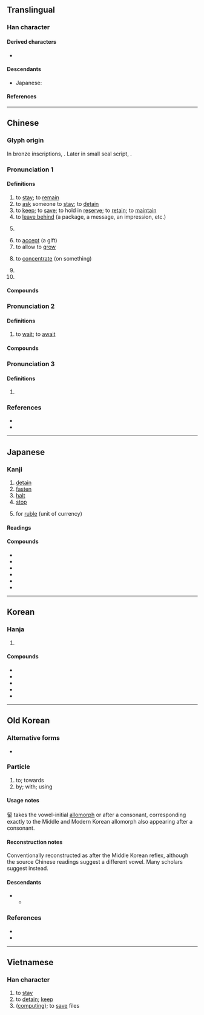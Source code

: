 {{also|畱|畄}}
{{character info}}
{{character info|0xf9cd}}
==Translingual==

===Han character===
{{Han char|rn=102|rad=田|as=05|sn=10|four=77602|canj=HHW|ids=⿱⿰𠂎刀田}}

====Derived characters====
* {{l|mul|[[㨨]], [[䗜]], [[䝀]], [[䶉]], [[塯]], [[媹]], [[嵧]], [[廇]], [[榴]], [[溜]], [[熘]], [[瑠]], [[瘤]], [[磂]], [[罶]], [[蒥]], [[蹓]], [[遛]], [[鎦]] ([[镏]]), [[霤]], [[飀]] ([[飗]]), [[餾]] ([[馏]]), [[騮]] ([[骝]]), [[鬸]], [[鰡]], [[鶹]] ([[鹠]]), [[𠺕]], [[𨢇]]}}

====Descendants====
* Japanese: {{ja-l|る}}

====References====
{{Han ref|kx=0761.050|dkj=21808|dj=1171.010|hdz=42537.040|uh=7559|ud=30041|bh=AF64|bd=44900}}
{{Han ref|uh=F9CD}}

----

==Chinese==

===Glyph origin===
{{Han etym}}
In bronze inscriptions, {{Han compound|卯|田|t2=field|c1=p|c2=s|ls=psc|nocap=y}}. Later in small seal script, {{Han compound|丣|田|c1=p|c2=s|nocap=y}}.

===Pronunciation 1===
{{zh-forms|ss=畄|alt=畄,畱,㽞,𤰛,𤱊,𬎿}}
{{zh-pron
|m=liú
|m-s=niu2
|c=lau4
|c-t=liu3
|h=pfs=liù;gd=liu2
|md=làu/liù
|md_note=liù - "belly fat"
|mn=ml,jj,tw:lâu/ml,jj,tw:liû
|mn_note=lâu - vernacular; liû - literary
|mn-t=liu5/lao5
|mn-t_note=liu5 - literary; lao5 - vernacular
|w=3lieu
|mc=1
|oc=1
|ma=y
|cat=v,pn
}}

====Definitions====
{{zh-hanzi}}

# to [[stay]]; to [[remain]]
# to [[ask]] someone to [[stay]]; to [[detain]]
# to [[keep]]; to [[save]]; to hold in [[reserve]]; to [[retain]]; to [[maintain]]
# to [[leave behind]] (a package, a message, an impression, etc.)
#: {{zh-x|你 可以 給 我 留 個 電話 嗎？|Can you give me your phone number?}}
# {{zh-short|留學|to [[study]] [[abroad]]}}
#: {{zh-x|留美|to study in the US}}
# to [[accept]] (a gift)
# to allow to [[grow]]
#: {{zh-x|留 鬍子{zi}|to grow a beard}}
#: {{zh-x|將 頭髮 留 到 落 腰|have one's hair grow to waist-length|C}}
#: {{zh-x|留 長 頭髮|to let one's hair grow long|C}}
# to [[concentrate]] (on something)
#: {{zh-x|留心|to look out for}}
#: {{zh-x|留神|to take care; to be careful}}
# {{zh-alt-form|流}}
# {{surname|zh}}

====Compounds====
{{zh-der|留下|留低|留言|留醫|逗留|停留|保留|遺留|留級|留級生|留班|留班生|留學|留學生|留堂|留校|不留一字|停留長智|伊留申|乞留乞良|去留|容留|不留體統|保留林|不留餘地|慰留|乞留惡濫|保留曲線|小留學生|保留價格|不中留|不留心|勾留|寸甲不留|居留|久留|急留骨碌|剔留禿魯|不留|偎留|乞留玎琅|張良擇留|彌留|居留權|屯留縣|寸草不留|保留徵收|存留|保留盈餘|七留七林|女大難留|人死留名|保留地|外僑居留|不留神|三不留|保留戶|刀下留人|志留紀|劈留撲碌|乞留曲律|代留|居留證|留難|截鐙留鞭|留頭|留連|滯留鋒|留一手|留餘地|扳留|留寓|留戀|留連不捨|留芳百世|留話|留臉|留職停薪|留傳|留身|萬古留芳|毫不留情|留客住|留存|留住|挽留|款留|攀留|留飯|留名|留滯|留情|留侯論|留取|留洋|留學考試|留待|留面子|留退步|留美學人|留念|留影|留言冊|留言板|手下留情|稽留|留守|留懷|留根|留宿|留駐|留任|留成|拘留所|收留|截髮留賓|留中不發|留扣子|留後手|步步留心|拘留|殘留|的留的立|片甲不留|留後步|留意|留置觀察|滴留撲|留鳥|留髡|留門|留連忘返|留言簿|留蘭香|留臉面|留聲機|留置|留白|留海|留步|留有餘地|留春|留心用意|留心|留帖|留尾巴|留客雨|留別|留侯|王留|留後路|留題|留神|扣留|沒留沒亂|滯留|淹留|淅零淅留|瀦留|留職|淅留淅零|截留|陳留|遲留|革留|養虎留患|邀留|青史名留|雞犬不留|虎死留皮|青史留名|馬留|自留地|鄭驛留賓|預留|須留|革職留任|齒頰留香|豹死留皮|迷留摸亂|赤留出律|逋留|迷留沒亂|迷留悶亂|自留山|遮道挽留|苦留|苟留殘喘|羈留|留得青山在，不怕沒柴燒|奄留}}

===Pronunciation 2===
{{zh-forms|alt=𢕍,𢔲}}
{{zh-pron
|m=liù
|c=lau6
|mc=2
|oc=n,2
|cat=
}}

====Definitions====
{{zh-hanzi}}

# {{lb|zh|archaic}} to [[wait]]; to [[await]]

====Compounds====
{{zh-der|宿留}}

===Pronunciation 3===
{{zh-forms}}
{{zh-pron
|m=Liǔ
|c=lau5
|cat=pn
}}

====Definitions====
{{zh-hanzi}}

# {{zh-alt-name|昴}}

===References===
* {{R:yue:Hanzi}}
* {{R:twedu|A02645}}

{{zh-cat|Beginning|Astronomy}}

----

==Japanese==

===Kanji===
{{ja-kanji|grade=5|rs=田05}}

# [[detain]]
# [[fasten]]
# [[halt]]
# [[stop]]
# {{ja-ateji|sort=ルーブル}} for [[ruble]] (unit of currency)

====Readings====
{{ja-readings
|goon=る
|kanon=りゅう<りう
|kun=と-める, と-まる, とど-める, とど-まる, ルーブル
}}

====Compounds====
{{der-top|Compounds}}
* {{ja-r|留意|りゅうい}}
* {{ja-r|留守|るす|[[absence]]}}
* {{ja-r|留任|りゅうにん}}
* {{ja-r|留年|りゅうねん}}
* {{ja-r|留学|りゅうがく}}
* {{ja-r|保留|ほりゅう}}
{{der-bottom}}

----

==Korean==

===Hanja===
{{ko-hanja|머무르다|머무를|류||유}}

# {{hanja form of|[[류]]/[[유]]|[[stay]]}}

====Compounds====
* {{ko-l|잔류|[[staying]] behind|殘留}}
* {{ko-l|체류|[[stay]]; [[sojourn]]|滯留}}
* {{ko-l|보류|[[hold]], [[suspension]]|保留}}
* {{ko-l|억류|[[detention]], [[internment]]|抑留}}
* {{ko-l|유치|[[detainment]], [[custody]]|留置}}

----

==Old Korean==

===Alternative forms===
* {{m|oko|以}} {{q|logographic variant used in Idu and Gugyeol texts}}

===Particle===
{{head|oko|particle|tr=*-lwo}}

# to; towards {{gloss|directional case marker}}
# by; with; using {{gloss|instrumental case marker}}

====Usage notes====
留 takes the vowel-initial [[allomorph]] {{m|oko|乙留}} or {{m|oko|乙以}} after a consonant, corresponding exactly to the Middle and Modern Korean allomorph {{okm-inline|으로|ulo}} also appearing after a consonant.

====Reconstruction notes====
Conventionally reconstructed as {{IPAfont|*-lwo}} after the Middle Korean reflex, although the source Chinese readings suggest a different vowel. Many scholars suggest {{IPAfont|*-lwu}} instead.

====Descendants====
* {{desc|okm|로|tr=-lwo}}
** {{desc|ko|로}}

===References===
* {{cite-journal|author={{lang|ko|이승재}} (Lee Seung-jae)|title={{lang|ko|차자표기 자료의 격조사 연구}}|trans-title=Study of case markers in the Chinese-based orthography [of Korean]|journal=Gugeo gungmunhak|year=2000|volume=127|pages=107–132}}
* {{cite-book|2012|author={{lang|ko|박지용 外}} (Park Ji-yong et al.)|title={{lang|ko|향가 해독 자료집}}|trans-title=A Sourcebook of Hyangga Interpretations|publisher=Seoul National University|pages=199—200}}

----

==Vietnamese==

===Han character===
{{vi-readings|reading=lưu|rs=田05}}

# to [[stay]]
# to [[detain]]; [[keep]]
# ([[computing]]); to [[save]] files